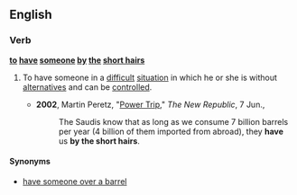 ==English==

===Verb===
'''[[to]] [[have]] [[someone]] [[by]] [[the]] [[short hairs]]'''

# {{idiom}} To have someone in a [[difficult]] [[situation]] in which he or she is without [[alternatives]] and can be [[control]]led.
#*'''2002''', Martin Peretz, "[http://www.tnr.com/doc.mhtml?i=20020617&s=diarist061702 Power Trip]," ''The New Republic'', 7 Jun.,
#*:The Saudis know that as long as we consume 7 billion barrels per year (4 billion of them imported from abroad), they '''have''' us '''by the short hairs'''.

====Synonyms====
*[[have someone over a barrel]]